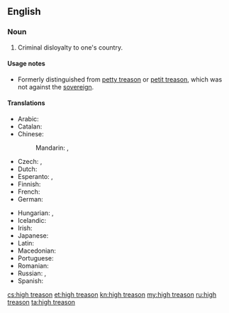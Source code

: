 ==English==

===Noun===
{{en-noun|head=[[high]] [[treason]]|-}}

# Criminal disloyalty to one's country.

====Usage notes====
* Formerly distinguished from [[petty treason]] or [[petit treason]], which was not against the [[sovereign]].

====Translations====
{{trans-top|Criminal disloyalty to one's country}}
* Arabic: {{t|ar|خيانة عظمى|f|tr=xiyāna ʿúẓmā}}
* Catalan: {{t|ca|alta traïció|f}}
* Chinese:
*: Mandarin: {{t+|cmn|叛國罪|sc=Hani}}, {{t|cmn|叛国罪|tr=pànguózuì|sc=Hani}}
* Czech: {{t|cs|velezrada|f}},  {{t|cs|vlastizrada|f}}
* Dutch: {{t+|nl|hoogverraad}}
* Esperanto: {{t|eo|altperfido}}, {{t|eo|ŝtatperfido}}
* Finnish: {{t+|fi|maanpetos}}
* French: {{t+|fr|haute trahison|f}}
* German: {{t+|de|Hochverrat|m}}
{{trans-mid}}
* Hungarian: {{t|hu|felségárulás}},  {{t+|hu|hazaárulás}}
* Icelandic: {{t+|is|landráð|n-p}}
* Irish: {{t|ga|ardtréas|m}}
* Japanese: {{t|ja|大逆罪|tr=たいぎゃくざい, taigyakuzai|sc=Jpan}}
* Latin: {{t|la|perduellio}}
* Macedonian: {{t|mk|велепредавство|n|tr=veleprédavstvo}}
* Portuguese: {{t|pt|alta traição|f}}
* Romanian: {{t|ro|înaltă trădare|f}}
* Russian: {{t+|ru|государственная измена|f|tr=gosudárstvennaja izména|sc=Cyrl}}, {{t|ru|измена Родине|f|sc=Cyrl|tr=izména Ródine}}
* Spanish: {{t|es|alta traición|f}}
{{trans-bottom}}

[[cs:high treason]]
[[et:high treason]]
[[kn:high treason]]
[[my:high treason]]
[[ru:high treason]]
[[ta:high treason]]